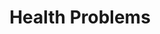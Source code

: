 ---
title: "Health Problems"
description: "Learn how to keep track of injuries and illnesses."
icon: "star-of-life"
---